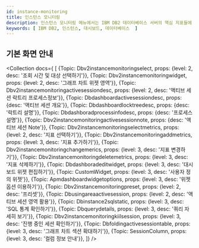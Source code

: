 ```yaml
---
id: instance-monitoring
title: 인스턴스 모니터링
description: 인스턴스 모니터링 메뉴에서는 IBM DB2 데이터베이스 서버의 핵심 지표들에 대한 상세 정보를 실시간으로 확인할 수 있습니다.
keywords: [ IBM DB2, 인스턴스, 대시보드, 데이터베이스  ]
---
```



<Dbinstancemonitoringdesc />

## 기본 화면 안내

<ProdImg img='db-instance-monitoring.png' desc='인스턴스 모니터링' />

<Collection docs={
  [
    {Topic: Dbv2instancemonitoringselect, props: {level: 2, desc: '조회 시간 및 대상 선택하기'}},
    {Topic: Dbv2instancemonitoringwidget, props: {level: 2, desc: '그래프 차트 위젯 영역'}},
    {Topic: Dbv2instancemonitoringactivesessiondesc, props: {level: 2, desc: '액티브 세션 락트리 프로세스정보'}},
    {Topic: Dbdashboardactivesessiondesc, props: {desc: '액티브 세션 개요'}},
    {Topic: Dbdashboardlocktreedesc, props: {desc: '락트리 설명'}},
    {Topic: Dbdashboradprocessinfodesc, props: {desc: '프로세스 설명'}},
    {Topic: Dbv2instancemonitoringactivesessionnote, props: {desc: '액티브 세션 Note'}},
    {Topic: Dbv2instancemonitoringselectmetrics, props: {level: 2, desc: '지표 선택하기'}},
    {Topic: Dbv2instancemonitoringaddmetrics, props: {level: 3, desc: '지표 추가하기'}},
    {Topic: Dbv2instancemonitoringchangemerics, props: {level: 3, desc: '지표 변경하기'}},
    {Topic: Dbv2instancemonitoringdeletemetrics, props: {level: 3, desc: '지표 삭제하기'}},
    {Topic: Dbdashboradeditwidget, props: {level: 3, desc: '대시보드 위젯 편집하기'}},
    {Topic: CustomWidget, props: {level: 3, desc: '사용자 정의 위젯'}},
    {Topic: Apmdashboardwidgetoptions, props: {level: 3, desc: '위젯 옵션 이용하기'}},
    {Topic: Dbv2instancemonitoringpreset, props: {level: 2, desc: '프리셋'}},
    {Topic: Dbusingareaactivesession, props: {level: 2, desc: '액티브 세션 영역 활용'}},
    {Topic: Dbinstance2sqlstatic, props: {level: 3, desc: 'SQL 통계 확인하기'}},
    {Topic: Dbquerydetails, props: {level: 3, desc: '쿼리 자세히 보기'}},
    {Topic: Dbv2instancemonitoringkiilsession, props: {level: 3, desc: '진행 중인 세션 확인하기'}},
    {Topic: Dbfoldingactivesessiontable, props: {level: 3, desc: '그래프 차트 섹션 확대하기'}},
    {Topic: SessionColumn, props: {level: 3, desc: '컬럼 정보 안내'}},
  ]}
/>